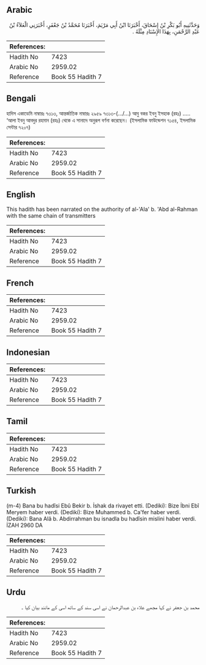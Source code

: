 ## Arabic


<div dir="rtl" lang="ar" style={{fontSize:'larger',backgroundColor:'#f8f9fa',padding:20}}>
وَحَدَّثَنِيهِ أَبُو بَكْرِ بْنُ إِسْحَاقَ، أَخْبَرَنَا ابْنُ أَبِي مَرْيَمَ، أَخْبَرَنَا مُحَمَّدُ بْنُ جَعْفَرٍ، أَخْبَرَنِي الْعَلاَءُ بْنُ عَبْدِ الرَّحْمَنِ، بِهَذَا الإِسْنَادِ مِثْلَهُ ‏.‏
</div>
<div style={{backgroundColor:'#f8f9fa',padding:20, marginBottom: 10}}><table> <thead> <tr> <th>References:</th> <th></th> </tr> </thead> <tbody><tr><td>Hadith No</td><td>7423</td></tr><tr><td>Arabic No</td><td>2959.02</td></tr><tr><td>Reference</td><td>Book 55 Hadith 7</td></tr></tbody></table></div>

## Bengali


<div dir="ltr" lang="bn" style={{fontSize:'larger',backgroundColor:'#f8f9fa',padding:20}}>
হাদিস একাডেমি নাম্বারঃ ৭৩১৩, আন্তর্জাতিক নাম্বারঃ ২৯৫৯ ৭৩১৩-(…/...) আবু বকর ইবনু ইসহাক (রহঃ) ..... ‘আলা ইবনু আবদুর রহমান (রহঃ) থেকে এ সানাদে অনুরূপ বর্ণনা করেছেন। (ইসলামিক ফাউন্ডেশন ৭১৫৪, ইসলামিক সেন্টার ৭২০৭)
</div>
<div style={{backgroundColor:'#f8f9fa',padding:20, marginBottom: 10}}><table> <thead> <tr> <th>References:</th> <th></th> </tr> </thead> <tbody><tr><td>Hadith No</td><td>7423</td></tr><tr><td>Arabic No</td><td>2959.02</td></tr><tr><td>Reference</td><td>Book 55 Hadith 7</td></tr></tbody></table></div>

## English


<div dir="ltr" lang="en" style={{fontSize:'larger',backgroundColor:'#f8f9fa',padding:20}}>
This hadith has been narrated on the authority of al-'Ala' b. 'Abd al-Rahman with the same chain of transmitters
</div>
<div style={{backgroundColor:'#f8f9fa',padding:20, marginBottom: 10}}><table> <thead> <tr> <th>References:</th> <th></th> </tr> </thead> <tbody><tr><td>Hadith No</td><td>7423</td></tr><tr><td>Arabic No</td><td>2959.02</td></tr><tr><td>Reference</td><td>Book 55 Hadith 7</td></tr></tbody></table></div>

## French


<div dir="ltr" lang="fr" style={{fontSize:'larger',backgroundColor:'#f8f9fa',padding:20}}>

</div>
<div style={{backgroundColor:'#f8f9fa',padding:20, marginBottom: 10}}><table> <thead> <tr> <th>References:</th> <th></th> </tr> </thead> <tbody><tr><td>Hadith No</td><td>7423</td></tr><tr><td>Arabic No</td><td>2959.02</td></tr><tr><td>Reference</td><td>Book 55 Hadith 7</td></tr></tbody></table></div>

## Indonesian


<div dir="ltr" lang="id" style={{fontSize:'larger',backgroundColor:'#f8f9fa',padding:20}}>

</div>
<div style={{backgroundColor:'#f8f9fa',padding:20, marginBottom: 10}}><table> <thead> <tr> <th>References:</th> <th></th> </tr> </thead> <tbody><tr><td>Hadith No</td><td>7423</td></tr><tr><td>Arabic No</td><td>2959.02</td></tr><tr><td>Reference</td><td>Book 55 Hadith 7</td></tr></tbody></table></div>

## Tamil


<div dir="ltr" lang="ta" style={{fontSize:'larger',backgroundColor:'#f8f9fa',padding:20}}>

</div>
<div style={{backgroundColor:'#f8f9fa',padding:20, marginBottom: 10}}><table> <thead> <tr> <th>References:</th> <th></th> </tr> </thead> <tbody><tr><td>Hadith No</td><td>7423</td></tr><tr><td>Arabic No</td><td>2959.02</td></tr><tr><td>Reference</td><td>Book 55 Hadith 7</td></tr></tbody></table></div>

## Turkish


<div dir="ltr" lang="tr" style={{fontSize:'larger',backgroundColor:'#f8f9fa',padding:20}}>
(m-4) Bana bu hadîsi Ebû Bekir b. İshak da rivayet etti. (Dediki): Bize İbni Ebî Meryem haber verdi. (Dediki): Bize Muhammed b. Ca'fer haber verdi. (Dediki): Bana Alâ b. Abdirrahman bu isnadla bu hadîsin mislini haber verdi. İZAH 2960 DA
</div>
<div style={{backgroundColor:'#f8f9fa',padding:20, marginBottom: 10}}><table> <thead> <tr> <th>References:</th> <th></th> </tr> </thead> <tbody><tr><td>Hadith No</td><td>7423</td></tr><tr><td>Arabic No</td><td>2959.02</td></tr><tr><td>Reference</td><td>Book 55 Hadith 7</td></tr></tbody></table></div>

## Urdu


<div dir="rtl" lang="ur" style={{fontSize:'larger',backgroundColor:'#f8f9fa',padding:20}}>
محمد بن جعفر نے کہا مجھے علاء بن عبدالرحمان نے اسی سند کے ساتھ اسی کے مانند بیان کیا ۔
</div>
<div style={{backgroundColor:'#f8f9fa',padding:20, marginBottom: 10}}><table> <thead> <tr> <th>References:</th> <th></th> </tr> </thead> <tbody><tr><td>Hadith No</td><td>7423</td></tr><tr><td>Arabic No</td><td>2959.02</td></tr><tr><td>Reference</td><td>Book 55 Hadith 7</td></tr></tbody></table></div>